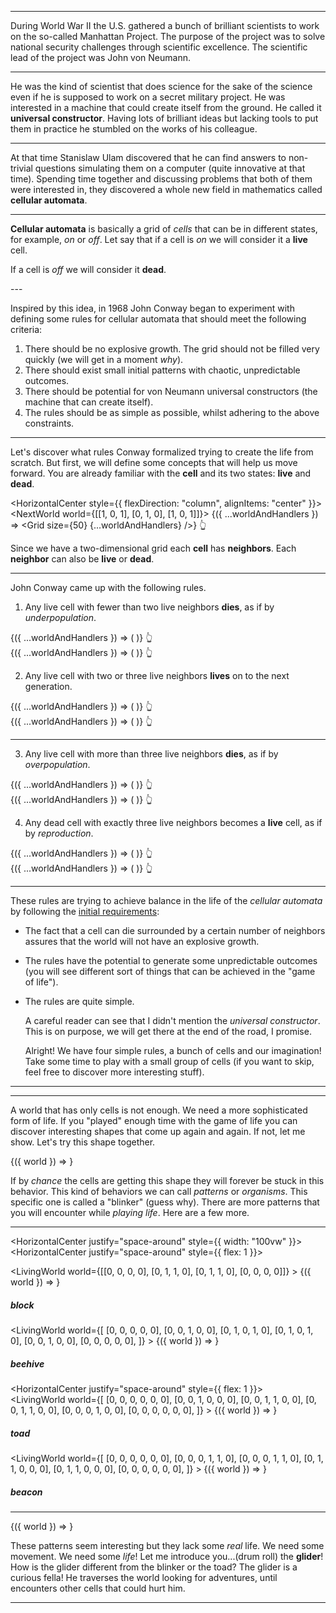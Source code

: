 
<Intro />
<Setup />

---


<TextWrapper>

During World War II the U.S. gathered a bunch of brilliant scientists
to work on the so-called Manhattan Project.
The purpose of the project was to solve national security challenges through scientific excellence.
The scientific lead of the project was John von Neumann.

</TextWrapper>

---

<TextWrapper>

He was the kind of scientist that does science for the sake of the science even if he is supposed
to work on a secret military project.
He was interested in a machine that could create itself from the ground.
He called it **universal constructor**. Having lots of brilliant ideas but lacking tools
to put them in practice he stumbled on the works of his colleague.

</TextWrapper>

---

<TextWrapper>

At that time Stanislaw Ulam discovered that he can find answers
to non-trivial questions simulating them on a computer (quite innovative at that time).
Spending time together and discussing problems that both of them
were interested in, they discovered a whole new field in mathematics called **cellular automata**.

</TextWrapper>

---


**Cellular automata** is basically a grid of _cells_ that can be
in different states, for example, _on_ or _off_.
Let say that if a cell is _on_
we will consider it a **live** cell.

<HorizontalCenter>
  <Cell alive size={60} />
</HorizontalCenter>

If a cell is _off_ we will consider it **dead**.

<HorizontalCenter>
  <Cell size={60} />
</HorizontalCenter>
---

Inspired by this idea, in 1968 John Conway began to experiment with defining some rules for cellular automata that should meet the following criteria:

1. There should be no explosive growth. The grid should not be filled very quickly (we will get in a moment _why_).
1. There should exist small initial patterns with chaotic, unpredictable outcomes.
1. There should be potential for von Neumann universal constructors (the machine that can create itself).
1. The rules should be as simple as possible, whilst adhering to the above constraints.

---


Let's discover what rules Conway formalized trying to create the life from scratch.
But first, we will define some concepts that will help us move forward.
You are already familiar with the **cell** and its two states: **live** and **dead**.

<HorizontalCenter style={{ flexDirection: "column", alignItems: "center" }}>
  <NextWorld world={[[1, 0, 1], [0, 1, 0], [1, 0, 1]]}>
    {({ ...worldAndHandlers }) => <Grid size={50} {...worldAndHandlers} />}
  </NextWorld>
  <Finger>👆</Finger>
</HorizontalCenter>

Since we have a two-dimensional grid each **cell** has **neighbors**.
Each **neighbor** can also be **live** or **dead**.

---

John Conway came up with the following rules.

1. Any live cell with fewer than two live neighbors **dies**, as if by _underpopulation_.

<HorizontalCenter justify="space-around">
  <div>
    <NextWorld world={[[0, 0, 0], [0, 1, 0], [0, 0, 0]]}>
      {({ ...worldAndHandlers }) => (
        <Grid size={60} specialCells={[[1, 1]]} willDie {...worldAndHandlers} />
      )}
    </NextWorld>
    <Finger>👆</Finger>
  </div>
  <div>
    <NextWorld world={[[1, 0, 0], [0, 1, 0], [0, 0, 1]]}>
      {({ ...worldAndHandlers }) => (
        <Grid size={60} specialCells={[[0, 0], [2, 2]]} willDie {...worldAndHandlers} />
      )}
    </NextWorld>
    <Finger>👆</Finger>

  </div>
</HorizontalCenter>

2. Any live cell with two or three live neighbors **lives** on to the next generation.

<HorizontalCenter justify="space-around">
  <div>
    <NextWorld world={[[0, 0, 1], [0, 1, 0], [1, 0, 0]]}>
      {({ ...worldAndHandlers }) => (
        <Grid size={60} specialCells={[[1, 1]]} {...worldAndHandlers} />
      )}
    </NextWorld>
    <Finger>👆</Finger>

  </div>
  <div>
    <NextWorld world={[[1, 0, 0], [0, 1, 0], [1, 0, 1]]}>
      {({ ...worldAndHandlers }) => (
        <Grid size={60} specialCells={[[1, 1]]} {...worldAndHandlers} />
      )}
    </NextWorld>
    <Finger>👆</Finger>
  </div>
</HorizontalCenter>

---

3. Any live cell with more than three live neighbors **dies**, as if by _overpopulation_.

<HorizontalCenter justify="space-around">
  <div>
    <NextWorld world={[[1, 1, 0], [0, 1, 0], [1, 0, 1]]}>
      {({ ...worldAndHandlers }) => (
        <Grid size={60} specialCells={[[1, 1]]} willDie {...worldAndHandlers} />
      )}
    </NextWorld>
    <Finger>👆</Finger>
  </div>
  <div>
    <NextWorld world={[[1, 1, 0], [1, 1, 0], [1, 1, 0]]}>
      {({ ...worldAndHandlers }) => (
        <Grid
          size={60}
          specialCells={[[1, 0], [1, 1]]}
          willDie
          {...worldAndHandlers}
        />
      )}
    </NextWorld>
    <Finger>👆</Finger>
  </div>
</HorizontalCenter>

4. Any dead cell with exactly three live neighbors becomes a **live** cell, as if by _reproduction_.

<HorizontalCenter justify="space-around">
  <div>
    <NextWorld world={[[0, 1, 0], [0, 0, 1], [0, 0, 1]]}>
      {({ ...worldAndHandlers }) => (
        <Grid size={60} specialCells={[[1, 1]]} {...worldAndHandlers} />
      )}
    </NextWorld>
    <Finger>👆</Finger>
  </div>
  <div>
    <NextWorld world={[[1, 0, 1], [0, 1, 0], [1, 0, 1]]}>
      {({ ...worldAndHandlers }) => (
        <Grid
          size={60}
          specialCells={[[0, 1], [1, 0], [1, 2], [2, 1]]}
          {...worldAndHandlers}
        />
      )}
    </NextWorld>
    <Finger>👆</Finger>
  </div>
</HorizontalCenter>

---

These rules are trying to achieve balance in the life of the _cellular automata_ by following the [initial requirements](/#5):

- The fact that a cell can die surrounded by a certain number of neighbors assures that the world will not have an explosive growth.
- The rules have the potential to generate some unpredictable outcomes (you will see different sort of things that can be achieved in the "game of life").
- The rules are quite simple.

  A careful reader can see that I didn't mention the _universal constructor_. This is on purpose, we will get there at the end of the road, I promise.

  Alright! We have four simple rules, a bunch of cells and our imagination! Take some time to play with a small group of cells (if you want to skip, feel free to discover more interesting stuff).

---


<Table rows={11} cols={11} cellSize={44} />

---


A world that has only cells is not enough. We need a more sophisticated form of life.
If you "played" enough time with the game of life you can discover interesting shapes that come up again and again.
If not, let me show. Let's try this shape together.

<HorizontalCenter>
  <LivingWorld world={[[0, 1, 0], [0, 1, 0], [0, 1, 0]]}>
    {({ world }) => <Grid size={60} world={world} />}
  </LivingWorld>
</HorizontalCenter>

If by _chance_ the cells are getting this shape they will forever be stuck in this behavior.
This kind of behaviors we can call _patterns_ or _organisms_.
This specific one is called a "blinker" (guess why).
There are more patterns that you will encounter while _playing life_.
Here are a few more.

---

<HorizontalCenter justify="space-around" style={{ width: "100vw" }}>
  <HorizontalCenter justify="space-around" style={{ flex: 1 }}>
    <div>
      <LivingWorld
        world={[[0, 0, 0, 0], [0, 1, 1, 0], [0, 1, 1, 0], [0, 0, 0, 0]]}
      >
        {({ world }) => <Grid size={40} world={world} />}
      </LivingWorld>
      <h5>block</h5>
    </div>
    <div>
      <LivingWorld
        world={[
          [0, 0, 0, 0, 0],
          [0, 0, 1, 0, 0],
          [0, 1, 0, 1, 0],
          [0, 1, 0, 1, 0],
          [0, 0, 1, 0, 0],
          [0, 0, 0, 0, 0],
        ]}
      >
        {({ world }) => <Grid size={40} world={world} />}
      </LivingWorld>
      <h5>beehive</h5>
    </div>
  </HorizontalCenter>
  <HorizontalCenter justify="space-around" style={{ flex: 1 }}>
    <div>
      <LivingWorld
        world={[
          [0, 0, 0, 0, 0, 0],
          [0, 0, 1, 0, 0, 0],
          [0, 0, 1, 1, 0, 0],
          [0, 0, 1, 1, 0, 0],
          [0, 0, 0, 1, 0, 0],
          [0, 0, 0, 0, 0, 0],
        ]}
      >
        {({ world }) => <Grid size={40} world={world} />}
      </LivingWorld>
      <h5>toad</h5>
    </div>
    <div>
      <LivingWorld
        world={[
          [0, 0, 0, 0, 0, 0],
          [0, 0, 0, 1, 1, 0],
          [0, 0, 0, 1, 1, 0],
          [0, 1, 1, 0, 0, 0],
          [0, 1, 1, 0, 0, 0],
          [0, 0, 0, 0, 0, 0],
        ]}
      >
        {({ world }) => <Grid size={40} world={world} />}
      </LivingWorld>
      <h5>beacon</h5>
    </div>
  </HorizontalCenter>
</HorizontalCenter>

---

<HorizontalCenter>
  <LivingWorld
    world={[
      [0, 0, 0, 0, 0, 0, 0, 0],
      [0, 0, 0, 0, 0, 0, 0, 0],
      [0, 0, 0, 0, 0, 0, 0, 0],
      [0, 0, 0, 0, 0, 0, 0, 0],
      [0, 0, 0, 0, 0, 0, 0, 0],
      [0, 1, 1, 0, 0, 0, 0, 0],
      [1, 0, 1, 0, 0, 0, 0, 0],
      [0, 0, 1, 0, 0, 0, 0, 0],
    ]}
    restartIn={8000}
    speed={300}
  >
    {({ world }) => <Grid size={40} world={world} />}
  </LivingWorld>
</HorizontalCenter>

These patterns seem interesting but they lack some _real_ life. We need some movement.
We need some _life_! Let me introduce you...(drum roll) the **glider**!
How is the glider different from the blinker or the toad?
The glider is a curious fella! He traverses the world looking for adventures,
until encounters other cells that could hurt him.

---

<Table rows={38} cols={11} cellSize={25} mode="creator" />
